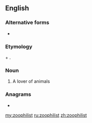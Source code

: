 ==English==

===Alternative forms===
* {{l|en|zoöphilist}}

===Etymology===
{{etyl|grc|en}} {{m|grc|ζῷον||animal}} + {{m|grc|φίλος||loving}}.

===Noun===
{{en-noun}}

# A lover of animals

===Anagrams===
* {{l|en|philozoist}}

[[my:zoophilist]]
[[ru:zoophilist]]
[[zh:zoophilist]]